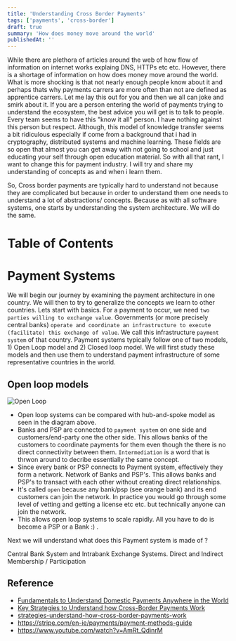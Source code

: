 ```yaml
---
title: 'Understanding Cross Border Payments'
tags: ['payments', 'cross-border']
draft: true
summary: 'How does money move around the world'
publishedAt: ''
---
```


While there are plethora of articles around the web of how flow of information on internet works explaing DNS, HTTPs etc etc. However, there is a shortage of information on how does money move around the world. What is more shocking is that not nearly enough people know about it and perhaps thats why payments carrers are more often than not are defined as apprentice carrers. Let me lay this out for you and then we all can joke and smirk about it. If you are a person entering the world of payments trying to understand the ecosystem, the best advice you will get is to talk to people. Every team seems to have this "know it all" person. I have nothing against this person but respect. Although, this model of knowledge transfer seems a bit ridiculous especially if come from a background that i had in cryptography, distributed systems and machine learning. These fields are so open that almost you can get away with not going to school and just educating your self through open education material. So with all that rant, I want to change this for payment industry. I will try and share my understanding of concepts as and when i learn them.

So, Cross border payments are typically hard to understand not because they are complicated but because in order to understand them one needs to understand a lot of abstractions/ concepts. Because as with all software systems, one starts by understanding the system architecture. We will do the same.

# Table of Contents

# Payment Systems

We will begin our journey by examining the payment architecture in one country. We will then to try to generalize the concepts we learn to other countries. Lets start with basics. For a payment to occur, we need `two parties willing to exchange value`. Governments (or more precisely central banks) `operate and coordinate an infrastructure to execute (facilitate) this exchange of value`. We call this infrastructure `payment system` of that country. Payment systems typically follow one of two models, 1) Open Loop model and 2) Closed loop model. We will first study these models and then use them to understand payment infrastructure of some representative countries in the world.

## Open loop models

![Open Loop](/post-assets/xborder/open-loop-model.png)

- Open loop systems can be compared with hub-and-spoke model as seen in the diagram above.
- Banks and PSP are connected to `payment system` on one side and customers/end-party one the other side. This allows banks of the customers to coordinate payments for them even though the there is no direct connectivity between them. `Intermediation` is a word that is thrwon around to decribe essentially the same concept.
- Since every bank or PSP connects to Payment system, effectively they form a network. Network of Banks and PSP's. This allows banks and PSP's to transact with each other without creating direct relationships.
- It's called `open` because any bank/psp (see orange bank) and its end customers can join the network. In practice you would go through some level of vetting and getting a license etc etc. but technically anyone can join the network.
- This allows open loop systems to scale rapidly. All you have to do is become a PSP or a Bank :) .

Next we will understand what does this Payment system is made of ?

Central Bank System and Intrabank Exchange Systems.
Direct and Indirect Membership / Participation

## Reference

- [Fundamentals to Understand Domestic Payments Anywhere in the World](https://www.youtube.com/watch?v=oZhGxt71HAI&t)
- [Key Strategies to Understand how Cross-Border Payments Work](https://www.youtube.com/watch?v=EEBtE7A7zKw)
- [strategies-understand-how-cross-border-payments-work](https://www.paiementor.com/4-key-strategies-understand-how-cross-border-payments-work/)
- https://stripe.com/en-ie/payments/payment-methods-guide
- https://www.youtube.com/watch?v=AmRt_QdinrM
